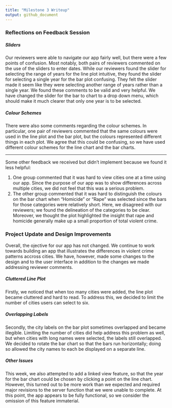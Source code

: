 ```yaml
---
title: "Milestone 3 Writeup"
output: github_document
---
```


### Reflections on Feedback Session  

##### Sliders 

Our reviewers were able to navigate our app fairly well, but there were a few points of confusion. Most notably, both pairs of reviewers commented on the use of the sliders to enter dates. While our reviewers found the slider for selecting the range of years for the line plot intuitive, they found the slider for selecting a single year for the bar plot confusing. They felt the slider made it seem like they were selecting another range of years rather than a single year. We found these comments to be valid and very helpful. We have changed the slider for the bar to chart to a drop down menu, which should make it much clearer that only one year is to be selected.

##### Colour Schemes

There were also some comments regarding the colour schemes. In particular, one pair of reviewers commented that the same colours were used in the line plot and the bar plot, but the colours represented different things in each plot. We agree that this could be confusing, so we have used different colour schemes for the line chart and the bar charts. 

----
Some other feedback we received but didn't implement because we found it less helpful:

1. One group commented that it was hard to view cities one at a time using our app. Since the purpose of our app was to show differences across multiple cities, we did not feel that this was a serious problem. 
2. The other group commented that it was hard to distinguish the colours on the bar chart when "Homicide" or "Rape" was selected since the bars for those categories were relatively short. Here, we disagreed with our reviewers; we found the delineation of the categories to be clear. Moreover, we thought the plot highlighted the insight that rape and homicide generally make up a small proportion of total violent crime.  

### Project Update and Design Improvements
Overall, the ojective for our app has not changed. We continue to work towards building an app that illustrates the differences in violent crime patterns accross cities. We have, however, made some changes to the design and to the user interface in addition to the changes we made addressing reviewer comments. 

##### Cluttered Line Plot
Firstly, we noticed that when too many cities were added, the line plot became cluttered and hard to read. To address this, we decided to limit the number of cities users can select to six. 

##### Overlapping Labels
Secondly, the city labels on the bar plot sometimes overlapped and became illegible. Limiting the number of cities did help address this problem as well, but when cities with long names were selected, the labels still overlapped. We decided to rotate the bar chart so that the bars run horizontally; doing so allowed the city names to each be displayed on a separate line. 

##### Other Issues
This week, we also attempted to add a linked view feature, so that the year for the bar chart could be chosen by clicking a point on the line chart. However, this turned out to be more work than we expected and required major revisions to the server function that we were unable to complete. At this point, the app appears to be fully functional, so we consider the omission of this feature immaterial.




